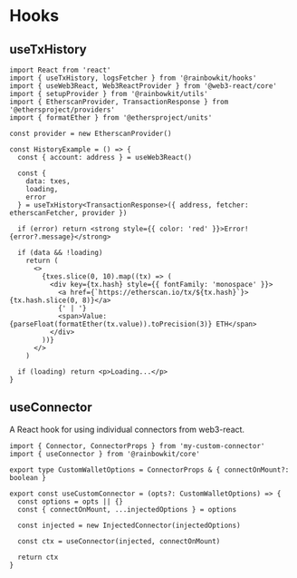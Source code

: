 
# Hooks

## useTxHistory

```tsx
import React from 'react'
import { useTxHistory, logsFetcher } from '@rainbowkit/hooks'
import { useWeb3React, Web3ReactProvider } from '@web3-react/core'
import { setupProvider } from '@rainbowkit/utils'
import { EtherscanProvider, TransactionResponse } from '@ethersproject/providers'
import { formatEther } from '@ethersproject/units'

const provider = new EtherscanProvider()

const HistoryExample = () => {
  const { account: address } = useWeb3React()

  const {
    data: txes,
    loading,
    error
  } = useTxHistory<TransactionResponse>({ address, fetcher: etherscanFetcher, provider })

  if (error) return <strong style={{ color: 'red' }}>Error! {error?.message}</strong>

  if (data && !loading)
    return (
      <>
        {txes.slice(0, 10).map((tx) => (
          <div key={tx.hash} style={{ fontFamily: 'monospace' }}>
            <a href={`https://etherscan.io/tx/${tx.hash}`}>{tx.hash.slice(0, 8)}</a>
            {' | '}
            <span>Value: {parseFloat(formatEther(tx.value)).toPrecision(3)} ETH</span>
          </div>
        ))}
      </>
    )

  if (loading) return <p>Loading...</p>
}
```

<History />

## useConnector

A React hook for using individual connectors from web3-react.

```tsx
import { Connector, ConnectorProps } from 'my-custom-connector'
import { useConnector } from '@rainbowkit/core'

export type CustomWalletOptions = ConnectorProps & { connectOnMount?: boolean }

export const useCustomConnector = (opts?: CustomWalletOptions) => {
  const options = opts || {}
  const { connectOnMount, ...injectedOptions } = options

  const injected = new InjectedConnector(injectedOptions)

  const ctx = useConnector(injected, connectOnMount)

  return ctx
}
```

